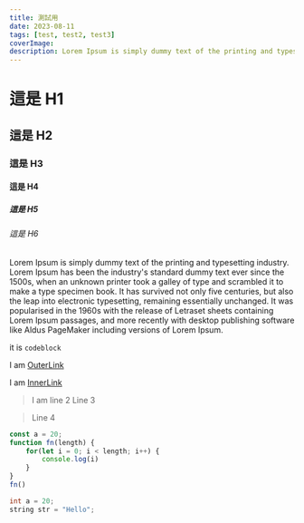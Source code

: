 ```yaml
---
title: 測試用
date: 2023-08-11
tags: [test, test2, test3]
coverImage: 
description: Lorem Ipsum is simply dummy text of the printing and typesetting industry. Lorem Ipsum has been the industry's standard dummy text ever since the 1500s.
---
```


# 這是 H1

## 這是 H2

### 這是 H3

#### 這是 H4

##### 這是 H5

###### 這是 H6

Lorem Ipsum is simply dummy text of the printing and typesetting industry. Lorem Ipsum has been the industry's standard dummy text ever since the 1500s, when an unknown printer took a galley of type and scrambled it to make a type specimen book. It has survived not only five centuries, but also the leap into electronic typesetting, remaining essentially unchanged. It was popularised in the 1960s with the release of Letraset sheets containing Lorem Ipsum passages, and more recently with desktop publishing software like Aldus PageMaker including versions of Lorem Ipsum.

it is `codeblock`

I am [OuterLink](https://google.com)

I am [InnerLink](20230811_test2)

> I am
> line 2
> Line 3

> Line 4

```js showLineNumbers {3-4}
const a = 20;
function fn(length) {
    for(let i = 0; i < length; i++) {
        console.log(i)
    }
}
fn()
```

```java:some.java
int a = 20;
string str = "Hello";
```
